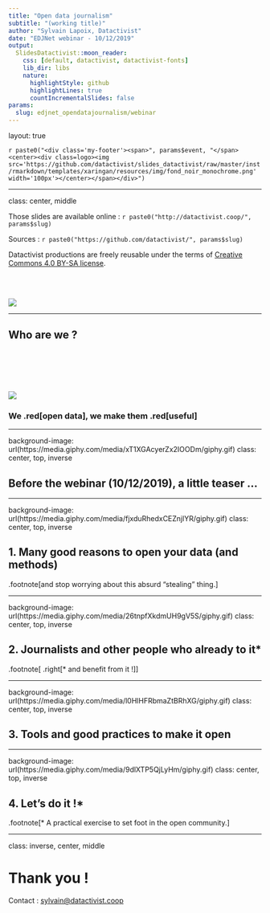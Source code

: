 ```yaml
---
title: "Open data journalism"
subtitle: "(working title)"
author: "Sylvain Lapoix, Datactivist"
date: "EDJNet webinar - 10/12/2019"
output:
  SlidesDatactivist::moon_reader:
    css: [default, datactivist, datactivist-fonts]
    lib_dir: libs
    nature:
      highlightStyle: github
      highlightLines: true
      countIncrementalSlides: false
params:
  slug: edjnet_opendatajournalism/webinar
---
```


layout: true
  

`r paste0("<div class='my-footer'><span>", params$event, "</span> <center><div class=logo><img src='https://github.com/datactivist/slides_datactivist/raw/master/inst/rmarkdown/templates/xaringan/resources/img/fond_noir_monochrome.png' width='100px'></center></span></div>")` 

---

class: center, middle

Those slides are available online : `r paste0("http://datactivist.coop/", params$slug)`

Sources : `r paste0("https://github.com/datactivist/", params$slug)`


Datactivist productions are freely reusable under the terms of
[Creative Commons 4.0 BY-SA license](https://creativecommons.org/licenses/by-sa/4.0/legalcode.fr).

<BR>
<BR>

![](https://mirrors.creativecommons.org/presskit/buttons/88x31/png/by-sa.png)


---



## Who are we ?

<BR><BR><BR><BR>

[![](https://github.com/datactivist/slides_datactivist/raw/master/inst/rmarkdown/templates/xaringan/resources/img/logo.png)](https://datactivist.coop)

### We .red[open data], we make them .red[useful]

---



background-image: url(https://media.giphy.com/media/xT1XGAcyerZx2IOODm/giphy.gif)
class: center, top, inverse


## Before the webinar (10/12/2019), a little teaser ...


---

background-image: url(https://media.giphy.com/media/fjxduRhedxCEZnjlYR/giphy.gif)
class: center, top, inverse


## 1. Many good reasons to open your data (and methods)


.footnote[and stop worrying about this absurd "stealing" thing.]


---

background-image: url(https://media.giphy.com/media/26tnpfXkdmUH9gV5S/giphy.gif)
class: center, top, inverse


## 2. Journalists and other people who already to it*

.footnote[
.right[\* and benefit from it !]
]


---

background-image: url(https://media.giphy.com/media/l0HlHFRbmaZtBRhXG/giphy.gif)
class: center, top, inverse


## 3. Tools and good practices to make it open


---

background-image: url(https://media.giphy.com/media/9dlXTP5QjLyHm/giphy.gif)
class: center, top, inverse


## 4. Let's do it !*

.footnote[\* A practical exercise to set foot in the open community.]



---

class: inverse, center, middle

# Thank you !

Contact : [sylvain@datactivist.coop](mailto:sylvain@datactivist.coop)